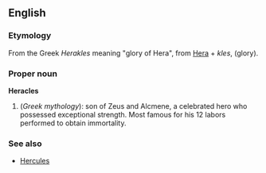 ==English==
===Etymology===
From the Greek ''Herakles'' meaning "glory of Hera", from [[Hera]] + ''kles'', (glory).

===Proper noun===
'''Heracles'''
{{wikipedia}}
# (''Greek mythology''): son of Zeus and Alcmene, a celebrated hero who possessed exceptional strength.  Most famous for his 12 labors performed to obtain immortality.

===See also===
* [[Hercules]]